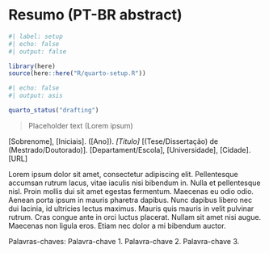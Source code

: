 # Resumo (PT-BR abstract) {.unnumbered}

```r
#| label: setup
#| echo: false
#| output: false

library(here)
source(here::here("R/quarto-setup.R"))
```

```r
#| echo: false
#| output: asis

quarto_status("drafting")
```

> Placeholder text (Lorem ipsum)

[Sobrenome], [Iniciais]. ([Ano]). _[Título]_ [(Tese/Dissertação) de (Mestrado/Doutorado)]. [Departament/Escola], [Universidade], [Cidade]. [URL]

Lorem ipsum dolor sit amet, consectetur adipiscing elit. Pellentesque accumsan rutrum lacus, vitae iaculis nisi bibendum in. Nulla et pellentesque nisl. Proin mollis dui sit amet egestas fermentum. Maecenas eu odio odio. Aenean porta ipsum in mauris pharetra dapibus. Nunc dapibus libero nec dui lacinia, id ultricies lectus maximus. Mauris quis mauris in velit pulvinar rutrum. Cras congue ante in orci luctus placerat. Nullam sit amet nisi augue. Maecenas non ligula eros. Etiam nec dolor a mi bibendum auctor.

Palavras-chaves: Palavra-chave 1. Palavra-chave 2. Palavra-chave 3.
